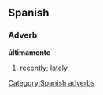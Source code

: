 == Spanish ==
=== Adverb ===
'''últimamente'''
# [[recently]]; [[lately]]

[[Category:Spanish adverbs]]